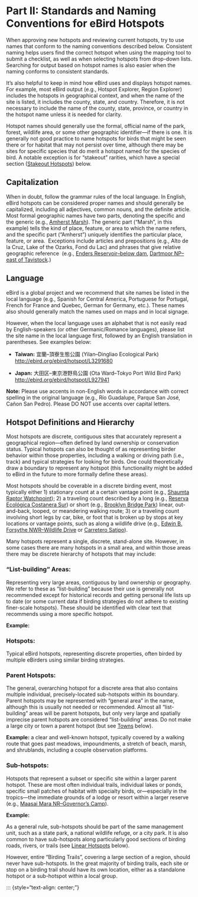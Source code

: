 # **Part II: Standards and Naming Conventions for eBird Hotspots**

When approving new hotspots and reviewing current hotspots, try to use names that conform to the naming conventions described below. Consistent naming helps users find the correct hotspot when using the mapping tool to submit a checklist, as well as when selecting hotspots from drop-down lists. Searching for output based on hotspot names is also easier when the naming conforms to consistent standards.

It's also helpful to keep in mind how eBird uses and displays hotspot names. For example, most eBird output (e.g., Hotspot Explorer, Region Explorer) includes the hotspots in geographical context, and when the name of the site is listed, it includes the county, state, and country. Therefore, it is not necessary to include the name of the county, state, province, or country in the hotspot name unless it is needed for clarity. 

Hotspot names should generally use the formal, official name of the park, forest, wildlife area, or some other geographic identifier—if there is one. It is generally not good practice to name hotspots for birds that might be seen there or for habitat that may not persist over time, although there may be sites for specific species that do merit a hotspot named for the species of bird. A notable exception is for “stakeout” rarities, which have a special section ([Stakeout Hotspots](https://docs.google.com/document/d/1InZoVKb0o7A7mj2Fbt6ye3Fm1DCWVL0nbSP4lGPqSNU/edit?tab=t.0#heading=h.1ci93xb)) below.

## **Capitalization**

When in doubt, follow the grammar rules of the local language. In English, eBird hotspots can be considered proper names and should generally be capitalized, including all adjectives, common nouns, and the definite article. Most formal geographic names have two parts, denoting the specific and the generic (e.g., [Amherst Marsh](https://ebird.org/hotspot/L1247416)). The generic part (“Marsh”, in this example) tells the kind of place, feature, or area to which the name refers, and the specific part (“Amherst”) uniquely identifies the particular place, feature, or area.  Exceptions include articles and prepositions (e.g., Alto de la Cruz, Lake of the Ozarks, Fond du Lac) and phrases that give relative geographic reference  (e.g., [Enders Reservoir--below dam](https://ebird.org/hotspot/L1476616), [Dartmoor NP--east of Tavistock](https://ebird.org/hotspot/L1148230).)

## **Language**

eBird is a global project and we recommend that site names be listed in the local language (e.g., Spanish for Central America, Portuguese for Portugal, French for France and Quebec, German for Germany, etc.). These names also should generally match the names used on maps and in local signage. 

However, when the local language uses an alphabet that is not easily read by English-speakers (or other Germanic/Romance languages), please list the site name in the local language first, followed by an English translation in parentheses. See examples below:

-   **Taiwan:** 宜蘭--頂寮生態公園 (Yilan--Dingliao Ecological Park) <http://ebird.org/ebird/hotspot/L3291680>

-   **Japan:** 大田区--東京港野鳥公園 (Ota Ward--Tokyo Port Wild Bird Park) <http://ebird.org/ebird/hotspot/L927941>

**Note:** Please use accents in non-English words in accordance with correct spelling in the original language (e.g., Río Guadalupe, Parque San José, Cañon San Pedro). Please DO NOT use accents over capital letters. 

## **Hotspot Definitions and Hierarchy**

Most hotspots are discrete, contiguous sites that accurately represent a geographical region—often defined by land ownership or conservation status. Typical hotspots can also be thought of as representing birder behavior within those properties, including a walking or driving path (i.e., track) and typical strategies for looking for birds. One could theoretically draw a boundary to represent any hotspot (this functionality might be added to eBird in the future to more formally define these areas).

Most hotspots should be coverable in a discrete birding event, most typically either 1) stationary count at a certain vantage point (e.g., [Shaumta Raptor Watchpoint](https://ebird.org/hotspot/L6314444)); 2) a traveling count described by a long (e.g., [Reserva Ecológica Costanera Sur](https://ebird.org/hotspot/L472208)) or short (e.g., [Brooklyn Bridge Park](https://ebird.org/hotspot/L1902982)) linear, out-and-back, looped, or meandering walking route; 3) or a traveling count involving short legs by car, bike, or foot that is broken up by stops at key locations or vantage points, such as along a wildlife drive (e.g., [Edwin B. Forsythe NWR--Wildlife Drive](https://ebird.org/hotspot/L92448) or [Carretero Satipo](https://ebird.org/hotspot/L2305198)).

Many hotspots represent a single, discrete, stand-alone site. However, in some cases there are many hotspots in a small area, and within those areas there may be discrete hierarchy of hotspots that may include:

### **“List-building” Areas**:
 Representing very large areas, contiguous by land ownership or geography. We refer to these as “list-building” because their use is generally not recommended except for historical records and getting personal life lists up to date (or some current data if birding strategies do not adhere to existing finer-scale hotspots). These should be identified with clear text that recommends using a more specific hotspot.

**Example:** 

### **Hotspots**: 
Typical eBird hotspots, representing discrete properties, often birded by multiple eBirders using similar birding strategies. 

### **Parent Hotspots:** 
The general, overarching hotspot for a discrete area that also contains multiple individual, precisely-located sub-hotspots within its boundary. Parent hotspots may be represented with “general area” in the name, although this is usually not needed or recommended. Almost all “list-building” areas will be parent hotspots, but only very large and spatially imprecise parent hotspots are considered “list-building” areas. Do not make a large city or town a parent hotspot (but see [Towns](https://docs.google.com/document/d/1InZoVKb0o7A7mj2Fbt6ye3Fm1DCWVL0nbSP4lGPqSNU/edit?tab=t.0#heading=h.2jxsxqh) below). 

**Example:** a clear and well-known hotspot, typically covered by a walking route that goes past meadows, impoundments, a stretch of beach, marsh, and shrublands, including a couple observation platforms.

### **Sub-hotspots**:
 Hotspots that represent a subset or specific site within a larger parent hotspot. These are most often individual trails, individual lakes or ponds, specific small patches of habitat with specialty birds, or—especially in the tropics—the immediate grounds of a lodge or resort within a larger reserve (e.g., [Maasai Mara NR--Governor’s Camp](https://ebird.org/hotspot/L921195)).

**Example:**

As a general rule, sub-hotspots should be part of the same management unit, such as a state park, a national wildlife refuge, or a city park. It is also common to have sub-hotspots along particularly good sections of birding roads, rivers, or trails (see [Linear Hotspots](https://docs.google.com/document/d/1InZoVKb0o7A7mj2Fbt6ye3Fm1DCWVL0nbSP4lGPqSNU/edit#heading=h.1ksv4uv) below). 

However, entire “Birding Trails”, covering a large section of a region, should never have sub-hotspots. In the great majority of birding trails, each site or stop on a birding trail should have its own location, either as a standalone hotspot or a sub-hotspot within a local group.

::: {style="text-align: center;"}

